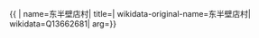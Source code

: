 {{ {{{1|PRC admin/showdata}}}|
name=东半壁店村|
title=|
wikidata-original-name=东半壁店村|
wikidata=Q13662681|
arg={{{arg|}}}}}